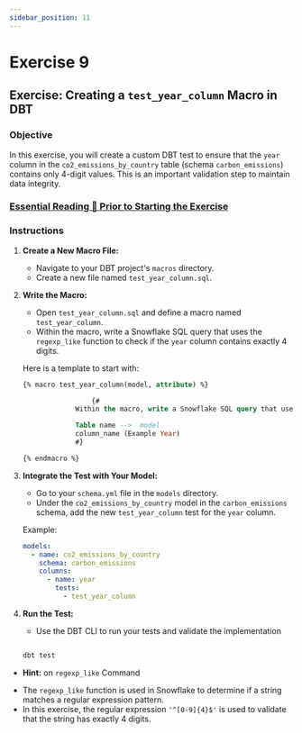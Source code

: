 ```yaml
---
sidebar_position: 11
---
```


# Exercise 9

## Exercise: Creating a `test_year_column` Macro in DBT

### Objective
In this exercise, you will create a custom DBT test to ensure that the `year` column in the `co2_emissions_by_country` table (schema `carbon_emissions`) contains only 4-digit values. This is an important validation step to maintain data integrity.

### [Essential Reading 📘 Prior to Starting the Exercise](https://docs.getdbt.com/best-practices/writing-custom-generic-tests)


### Instructions

1. **Create a New Macro File:**
   - Navigate to your DBT project's `macros` directory.
   - Create a new file named `test_year_column.sql`.

2. **Write the Macro:**
   - Open `test_year_column.sql` and define a macro named `test_year_column`.
   - Within the macro, write a Snowflake SQL query that uses the `regexp_like` function to check if the `year` column contains exactly 4 digits.

   Here is a template to start with:
   ```sql
   {% macro test_year_column(model, attribute) %}

                    {# 
                Within the macro, write a Snowflake SQL query that uses the regexp_like function to check if the year column contains exactly 4 digits.

                Table name -->  model 
                column_name (Example Year)
                #}

   {% endmacro %}
   ```

3. **Integrate the Test with Your Model:**
   - Go to your `schema.yml` file in the `models` directory.
   - Under the `co2_emissions_by_country` model in the `carbon_emissions` schema, add the new `test_year_column` test for the `year` column.

   Example:
   ```yaml
   models:
     - name: co2_emissions_by_country
       schema: carbon_emissions
       columns:
         - name: year
           tests:
             - test_year_column
   ```

4. **Run the Test:**
   - Use the DBT CLI to run your tests and validate the implementation 

   ```sql

   dbt test 

   ```


* **Hint:** on `regexp_like` Command
- The `regexp_like` function is used in Snowflake to determine if a string matches a regular expression pattern.
- In this exercise, the regular expression `'^[0-9]{4}$'` is used to validate that the string has exactly 4 digits.



